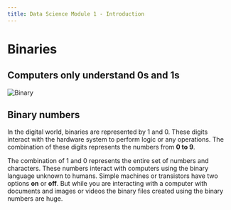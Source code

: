 ```yaml
---
title: Data Science Module 1 - Introduction
---
```


# Binaries

## Computers only understand 0s and 1s
![Binary](./images/binary.gif)

## Binary numbers
In the digital world, binaries are represented by 1 and 0. These digits interact with the hardware system to perform logic or any operations. The combination of these digits represents the numbers from **0 to 9**.

The combination of 1 and 0 represents the entire set of numbers and characters. These numbers interact with computers using the binary language unknown to humans. Simple machines or transistors have two options **on** or **off**. But while you are interacting with a computer with documents and images or videos the binary files created using the binary numbers are huge.

